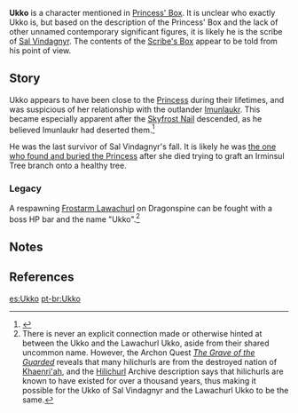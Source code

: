 {{Character Infobox
|type             = Historical
|region           = Mondstadt
|affiliation      = Sal Vindagnyr
}}

'''Ukko''' is a character mentioned in [[Princess' Box]]. It is unclear who exactly Ukko is, but based on the description of the Princess' Box and the lack of other unnamed contemporary significant figures, it is likely he is the scribe of [[Sal Vindagnyr]]. The contents of the [[Scribe's Box]] appear to be told from his point of view.

==Story==
Ukko appears to have been close to the [[Princess of Sal Vindagnyr|Princess]] during their lifetimes, and was suspicious of her relationship with the outlander [[Imunlaukr]]. This became especially apparent after the [[Skyfrost Nail]] descended, as he believed Imunlaukr had deserted them.<ref>{{Ref/Item|Scribe's Box}}</ref>

He was the last survivor of Sal Vindagnyr's fall. It is likely he was [[Ancient Carvings|the one who found and buried the Princess]] after she died trying to graft an Irminsul Tree branch onto a healthy tree.

===Legacy===
A respawning [[Frostarm Lawachurl]] on Dragonspine can be fought with a boss HP bar and the name "Ukko".<ref group="Note">There is never an explicit connection made or otherwise hinted at between the Ukko and the Lawachurl Ukko, aside from their shared uncommon name. However, the Archon Quest ''[[The Grave of the Guarded]]'' reveals that many hilichurls are from the destroyed nation of [[Khaenri'ah]], and the [[Hilichurl]] Archive description says that hilichurls are known to have existed for over a thousand years, thus making it possible for the Ukko of Sal Vindagnyr and the Lawachurl Ukko to be the same.</ref>

==Notes==
{{Reflist|note=1}}

==References==
{{Reflist}}

[[es:Ukko]]
[[pt-br:Ukko]]